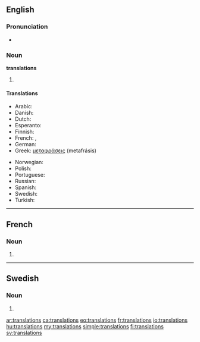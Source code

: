 {{selfref|See also [[Wiktionary:Translations]]}}
==English==

===Pronunciation===
* {{audio|en-us-translations.ogg|Audio (US)}}

===Noun===
'''translations''' {{p}}

# {{plural of|translation}}

====Translations====
{{trans-top|plural of translation}}
* Arabic: {{t+|ar|تراجم|p|tr=taraajim}}
* Danish: {{t-|da|oversættelser|p}}
* Dutch: {{t+|nl|vertalingen|f|p}}
* Esperanto: {{t+|eo|tradukoj|p|xs=Esperanto}}
* Finnish: {{t|fi|käännökset|p}}
* French: {{t+|fr|traductions|f|p}}, {{t|fr|translations|f}}
* German: {{t-|de|Übersetzungen|f|p}}
* Greek: [[μεταφράσεις]] (metafrásis) {{p}}
{{trans-mid}}
* Norwegian: {{t|no|oversettelser|m}}
* Polish: {{t|pl|tłumaczenia|m|p}}
* Portuguese: {{t-|pt|traduções|f|p}}
* Russian: {{t-|ru|переводы|m|p}}
* Spanish: {{t-|es|traducciones|p}}
* Swedish: {{t+|sv|översättningar|c|p}}
* Turkish: {{t-|tr|çeviriler|p}}
{{trans-bottom}}

----

==French==

===Noun===
{{infl|fr|plural}} {{f|p}}

# {{plural of|translation|lang=fr}}

----

==Swedish==

===Noun===
{{infl|sv|noun form}}

# {{sv-noun-form-indef-gen|translation}}

[[ar:translations]]
[[ca:translations]]
[[eo:translations]]
[[fr:translations]]
[[io:translations]]
[[hu:translations]]
[[my:translations]]
[[simple:translations]]
[[fi:translations]]
[[sv:translations]]